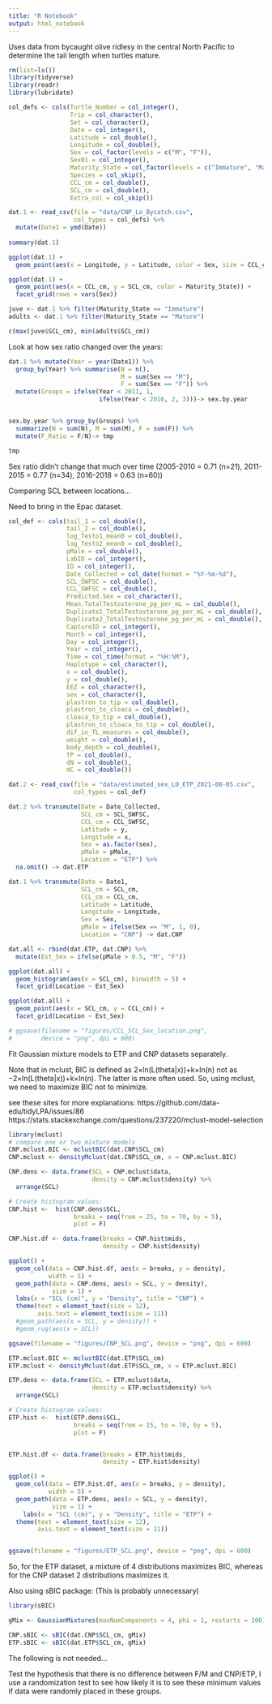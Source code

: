 ```yaml
---
title: "R Notebook"
output: html_notebook
---
```


Uses data from bycaught olive ridlesy in the central North Pacific to determine the tail length when turtles mature.

```r
rm(list=ls())
library(tidyverse)
library(readr)
library(lubridate)

col_defs <- cols(Turtle_Number = col_integer(),
                 Trip = col_character(),
                 Set = col_character(),
                 Date = col_integer(),
                 Latitude = col_double(),
                 Longitude = col_double(),
                 Sex = col_factor(levels = c("M", "F")),
                 Sex01 = col_integer(),
                 Maturity_State = col_factor(levels = c("Immature", "Mature")),
                 Species = col_skip(),
                 CCL_cm = col_double(),
                 SCL_cm = col_double(),
                 Extra_col = col_skip())

dat.1 <- read_csv(file = "data/CNP_Lo_Bycatch.csv",
                  col_types = col_defs) %>%
  mutate(Date1 = ymd(Date))
  
summary(dat.1)
```

```r
ggplot(dat.1) +
  geom_point(aes(x = Longitude, y = Latitude, color = Sex, size = CCL_cm))
```

```r
ggplot(dat.1) + 
  geom_point(aes(x = CCL_cm, y = SCL_cm, color = Maturity_State)) +
  facet_grid(rows = vars(Sex))
```

```r

juve <- dat.1 %>% filter(Maturity_State == "Immature")
adults <- dat.1 %>% filter(Maturity_State == "Mature")

c(max(juve$SCL_cm), min(adults$SCL_cm))
```

Look at how sex ratio changed over the years:

```r
dat.1 %>% mutate(Year = year(Date1)) %>%
  group_by(Year) %>% summarise(N = n(), 
                               M = sum(Sex == "M"),
                               F = sum(Sex == "F")) %>%
  mutate(Groups = ifelse(Year < 2011, 1, 
                         ifelse(Year < 2016, 2, 3)))-> sex.by.year


sex.by.year %>% group_by(Groups) %>%
  summarize(N = sum(N), M = sum(M), F = sum(F)) %>%
  mutate(F_Ratio = F/N)-> tmp

tmp
```

Sex ratio didn't change that much over time (2005-2010 = 0.71 (n=21), 2011-2015 = 0.77 (n=34), 2016-2018 = 0.63 (n=60))

Comparing SCL between locations...

Need to bring in the Epac dataset.


```r
col_def <- cols(tail_1 = col_double(),
                tail_2 = col_double(),
                log_Testo1_mean0 = col_double(),
                log_Testo2_mean0 = col_double(),
                pMale = col_double(),
                LabID = col_integer(),
                ID = col_integer(),
                Date_Collected = col_date(format = "%Y-%m-%d"),
                SCL_SWFSC = col_double(),
                CCL_SWFSC = col_double(),
                Predicted.Sex = col_character(),
                Mean.TotalTestosterone_pg_per_mL = col_double(),
                Duplicate1_TotalTestosterone_pg_per_mL = col_double(),
                Duplicate2_TotalTestosterone_pg_per_mL = col_double(),
                CaptureID = col_integer(),
                Month = col_integer(),
                Day = col_integer(),
                Year = col_integer(),
                Time = col_time(format = "%H:%M"),
                Haplotype = col_character(),
                x = col_double(),
                y = col_double(),
                EEZ = col_character(),
                sex = col_character(),
                plastron_to_tip = col_double(),
                plastron_to_cloaca = col_double(),
                cloaca_to_tip = col_double(),
                plastron_to_cloaca_to_tip = col_double(),
                dif_in_TL_measures = col_double(),
                weight = col_double(),
                body_depth = col_double(),
                TP = col_double(),
                dN = col_double(),
                dC = col_double())

dat.2 <- read_csv(file = "data/estimated_sex_LO_ETP_2021-08-05.csv",
                  col_types = col_def)

dat.2 %>% transmute(Date = Date_Collected,
                    SCL_cm = SCL_SWFSC,
                    CCL_cm = CCL_SWFSC,
                    Latitude = y,
                    Longitude = x,
                    Sex = as.factor(sex),
                    pMale = pMale,
                    Location = "ETP") %>%
  na.omit() -> dat.ETP

dat.1 %>% transmute(Date = Date1,
                    SCL_cm = SCL_cm,
                    CCL_cm = CCL_cm,
                    Latitude = Latitude,
                    Longitude = Longitude,
                    Sex = Sex, 
                    pMale = ifelse(Sex == "M", 1, 0),
                    Location = "CNP") -> dat.CNP

dat.all <- rbind(dat.ETP, dat.CNP) %>%
  mutate(Est_Sex = ifelse(pMale > 0.5, "M", "F"))

ggplot(dat.all) +
  geom_histogram(aes(x = SCL_cm), binwidth = 5) + 
  facet_grid(Location ~ Est_Sex)

```

```r
ggplot(dat.all) +
  geom_point(aes(x = SCL_cm, y = CCL_cm)) + 
  facet_grid(Location ~ Est_Sex)

# ggsave(filename = "figures/CCL_SCL_Sex_location.png",
#        device = "png", dpi = 600)
```

Fit Gaussian mixture models to ETP and CNP datasets separately.

Note that in mclust, BIC is defined as 2×ln(L(theta|x))+k×ln(n) not as −2×ln(L(theta|x))+k×ln(n). The latter is more often used. So, using mclust, we need to maximize BIC not to minimize. 

see these sites for more explanations:
https://github.com/data-edu/tidyLPA/issues/86
https://stats.stackexchange.com/questions/237220/mclust-model-selection


```r
library(mclust)
# compare one or two mixture models
CNP.mclust.BIC <- mclustBIC(dat.CNP$SCL_cm)
CNP.mclust <- densityMclust(dat.CNP$SCL_cm, x = CNP.mclust.BIC)

CNP.dens <- data.frame(SCL = CNP.mclust$data,
                       density = CNP.mclust$density) %>%
  arrange(SCL)

# Create histogram values:
CNP.hist <-  hist(CNP.dens$SCL, 
                  breaks = seq(from = 25, to = 70, by = 5), 
                  plot = F)

CNP.hist.df <- data.frame(breaks = CNP.hist$mids,
                          density = CNP.hist$density)

ggplot() + 
  geom_col(data = CNP.hist.df, aes(x = breaks, y = density),
           width = 5) +
  geom_path(data = CNP.dens, aes(x = SCL, y = density),
            size = 1) +
  labs(x = "SCL (cm)", y = "Density", title = "CNP") +
  theme(text = element_text(size = 12),
        axis.text = element_text(size = 11))
  #geom_path(aes(x = SCL, y = density)) +  
  #geom_rug(aes(x = SCL)) 

ggsave(filename = "figures/CNP_SCL.png", device = "png", dpi = 600)
```


```r
ETP.mclust.BIC <- mclustBIC(dat.ETP$SCL_cm)
ETP.mclust <- densityMclust(dat.ETP$SCL_cm, x = ETP.mclust.BIC)

ETP.dens <- data.frame(SCL = ETP.mclust$data,
                       density = ETP.mclust$density) %>%
  arrange(SCL)

# Create histogram values:
ETP.hist <-  hist(ETP.dens$SCL, 
                  breaks = seq(from = 15, to = 70, by = 5), 
                  plot = F)


ETP.hist.df <- data.frame(breaks = ETP.hist$mids,
                          density = ETP.hist$density)

ggplot() + 
  geom_col(data = ETP.hist.df, aes(x = breaks, y = density),
           width = 5) +
  geom_path(data = ETP.dens, aes(x = SCL, y = density),
            size = 1) +
    labs(x = "SCL (cm)", y = "Density", title = "ETP") +
  theme(text = element_text(size = 12),
        axis.text = element_text(size = 11))


ggsave(filename = "figures/ETP_SCL.png", device = "png", dpi = 600)
```

So, for the ETP dataset, a mixture of 4 distributions maximizes BIC, whereas for the CNP dataset 2 distributions maximizes it. 


Also using sBIC package: (This is probably unnecessary)

```r
library(sBIC)

gMix <- GaussianMixtures(maxNumComponents = 4, phi = 1, restarts = 100) 

CNP.sBIC <- sBIC(dat.CNP$SCL_cm, gMix)
ETP.sBIC <- sBIC(dat.ETP$SCL_cm, gMix)
```

The following is not needed... 

Test the hypothesis that there is no difference between F/M and CNP/ETP, I use a randomization test to see how likely it is to see these minimum values if data were randomly placed in these groups. 


<!-- ```{r warning=FALSE} -->
<!-- n.rep <- 2500 -->
<!-- min.rnd <- matrix(nrow = n.rep, ncol = 4) -->
<!-- for (k in 1:n.rep){ -->
<!--   dat.all$SCL_rnd <- sample(dat.all$SCL_cm)  -->
<!--   dat.all %>% select(Location, Est_Sex, SCL_rnd) %>%  -->
<!--     group_by(Location, Est_Sex) %>% -->
<!--     summarize(min_SCL = min(SCL_rnd, na.rm = T)) -> tmp -->
<!--   min.rnd[k,] <- t(as.vector(tmp[, "min_SCL"])) -->

<!-- } -->


<!-- df.random <- data.frame(Location = rep(c("CNP", "ETP"), each = n.rep * 2), -->
<!--                         Sex = rep(rep(c("F", "M"), each = n.rep), 2), -->
<!--                         min_SCL = as.vector(min.rnd)) -->

<!-- # observed -->
<!-- dat.all %>% select(Location, Est_Sex, SCL_rnd)  %>%  -->
<!--   transmute(Location = Location, -->
<!--             Sex = Est_Sex, -->
<!--             SCL_rnd = SCL_rnd) %>% -->
<!--   group_by(Location, Sex) %>% -->
<!--     summarize(min_SCL = min(SCL_rnd, na.rm = T)) -> obs.SCL -->

<!-- ggplot() +  -->
<!--   geom_histogram(data = df.random, aes(x = min_SCL), binwidth = 2.5) + -->
<!--   geom_vline(data = obs.SCL, aes(xintercept = min_SCL), color = "red") +  -->
<!--   facet_grid(Location ~ Sex) -->

<!-- ``` -->



